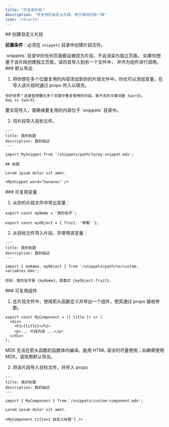 ```yaml
---
title: "可复用片段"
description: "可复用的自定义片段，用于保持内容一致"
icon: "recycle"
---
```



<SnippetIntro />


<div id="creating-a-custom-snippet">
  ## 创建自定义片段
</div>

**前置条件**：必须在 `snippets` 目录中创建片段文件。

<Note>
  `snippets` 目录中的任何页面都会被视为片段，不会渲染为独立页面。
  如果你想基于该片段创建独立页面，请将其导入到另一个文件中，
  并作为组件进行调用。
</Note>

<div id="default-export">
  ### 默认导出
</div>

1. 将你想在多个位置复用的内容添加到你的片段文件中。你也可以添加变量，在导入该片段时通过 props 传入以填充。

```mdx snippets/my-snippet.mdx
你好世界！这是我想要在多个页面中重复使用的内容。我今天的关键词是 {word}。
day is {word}.
```

<Warning>
  要实现导入，需确保要复用的内容位于 `snippets` 目录中。
</Warning>

2. 将片段导入目标文件。

```mdx destination-file.mdx
---
title: 我的标题
description: 我的描述
---

import MySnippet from '/snippets/path/to/my-snippet.mdx';

## 标题

Lorem ipsum dolor sit amet.

<MySnippet word="bananas" />
```


<div id="reusable-variables">
  ### 可复用变量
</div>

1. 从你的片段文件中导出变量：

```mdx snippets/path/to/custom-variables.mdx
export const myName = '我的名字';

export const myObject = { fruit: '草莓' };
```

2. 从目标文件导入片段，并使用该变量：

```mdx destination-file.mdx
---
title: 我的标题
description: 我的描述
---

import { myName, myObject } from '/snippets/path/to/custom-variables.mdx';

你好，我的名字是 {myName}，我喜欢 {myObject.fruit}。
```


<div id="reusable-components">
  ### 可复用组件
</div>

1. 在片段文件中，使用箭头函数定义并导出一个组件，使其通过 props 接收参数。

```mdx snippets/custom-component.mdx
export const MyComponent = ({ title }) => (
  <div>
    <h1>{title}</h1>
    <p>... 片段内容 ...</p>
  </div>
);
```

<Warning>
  MDX 无法在箭头函数的函数体内编译。能用 HTML 语法时尽量使用；如确需使用 MDX，请改用默认导出。
</Warning>

2. 将该片段导入目标文件，并传入 props

```mdx destination-file.mdx
---
title: 我的标题
description: 我的描述
---

import { MyComponent } from '/snippets/custom-component.mdx';

Lorem ipsum dolor sit amet.

<MyComponent title={'自定义标题'} />
```

